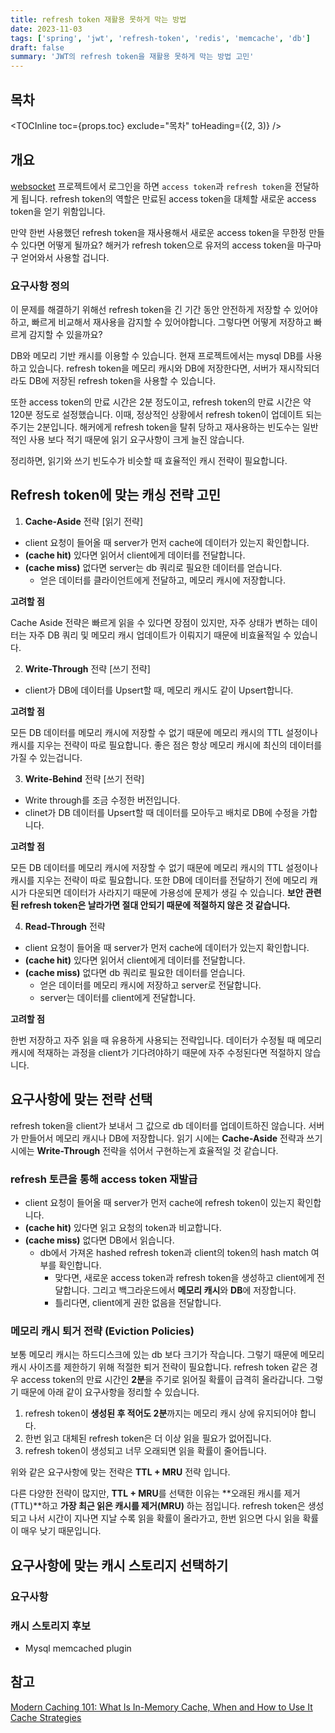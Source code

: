 ```yaml
---
title: refresh token 재활용 못하게 막는 방법
date: 2023-11-03
tags: ['spring', 'jwt', 'refresh-token', 'redis', 'memcache', 'db']
draft: false
summary: 'JWT의 refresh token을 재활용 못하게 막는 방법 고민'
---
```


## 목차

<TOCInline toc={props.toc} exclude="목차" toHeading={(2, 3)} />

## 개요

[websocket](https://github.com/kimjang-toolkit/webSocket) 프로젝트에서 로그인을 하면 `access token`과 `refresh token`을 전달하게 됩니다.
refresh token의 역할은 만료된 access token을 대체할 새로운 access token을 얻기 위함입니다.

만약 한번 사용했던 refresh token을 재사용해서 새로운 access token을 무한정 만들 수 있다면 어떻게 될까요?
해커가 refresh token으로 유저의 access token을 마구마구 얻어와서 사용할 겁니다.

### 요구사항 정의

이 문제를 해결하기 위해선 refresh token을 긴 기간 동안 안전하게 저장할 수 있어야하고, 빠르게 비교해서 재사용을 감지할 수 있어야합니다.
그렇다면 어떻게 저장하고 빠르게 감지할 수 있을까요?

DB와 메모리 기반 캐시를 이용할 수 있습니다. 현재 프로젝트에서는 mysql DB를 사용하고 있습니다.
refresh token을 메모리 캐시와 DB에 저장한다면, 서버가 재시작되더라도 DB에 저장된 refresh token을 사용할 수 있습니다.

또한 access token의 만료 시간은 2분 정도이고, refresh token의 만료 시간은 약 120분 정도로 설정했습니다.
이때, 정상적인 상황에서 refresh token이 업데이트 되는 주기는 2분입니다.
해커에게 refresh token을 탈취 당하고 재사용하는 빈도수는 일반적인 사용 보다 적기 때문에 읽기 요구사항이 크게 늘진 않습니다.

정리하면, 읽기와 쓰기 빈도수가 비슷할 때 효율적인 캐시 전략이 필요합니다.

## Refresh token에 맞는 캐싱 전략 고민

1. **Cache-Aside** 전략 [읽기 전략]

- client 요청이 들어올 때 server가 먼저 cache에 데이터가 있는지 확인합니다.
- **(cache hit)** 있다면 읽어서 client에게 데이터를 전달합니다.
- **(cache miss)** 없다면 server는 db 쿼리로 필요한 데이터를 얻습니다.
    - 얻은 데이터를 클라이언트에게 전달하고, 메모리 캐시에 저장합니다.

**고려할 점**

Cache Aside 전략은 빠르게 읽을 수 있다면 장점이 있지만, 
자주 상태가 변하는 데이터는 자주 DB 쿼리 및 메모리 캐시 업데이트가 이뤄지기 때문에 비효율적일 수 있습니다.

2. **Write-Through** 전략 [쓰기 전략]

- client가 DB에 데이터를 Upsert할 때, 메모리 캐시도 같이 Upsert합니다.

**고려할 점**

모든 DB 데이터를 메모리 캐시에 저장할 수 없기 때문에 메모리 캐시의 TTL 설정이나 캐시를 지우는 전략이 따로 필요합니다.
좋은 점은 항상 메모리 캐시에 최신의 데이터를 가질 수 있는겁니다.

3. **Write-Behind** 전략 [쓰기 전략]

- Write through를 조금 수정한 버전입니다.
- clinet가 DB 데이터를 Upsert할 때 데이터를 모아두고 배치로 DB에 수정을 가합니다.

**고려할 점**

모든 DB 데이터를 메모리 캐시에 저장할 수 없기 때문에 메모리 캐시의 TTL 설정이나 캐시를 지우는 전략이 따로 필요합니다.
또한 DB에 데이터를 전달하기 전에 메모리 캐시가 다운되면 데이터가 사라지기 때문에 가용성에 문제가 생길 수 있습니다.
**보안 관련된 refresh token은 날라가면 절대 안되기 때문에 적절하지 않은 것 같습니다.**

4. **Read-Through** 전략

- client 요청이 들어올 때 server가 먼저 cache에 데이터가 있는지 확인합니다.
- **(cache hit)** 있다면 읽어서 client에게 데이터를 전달합니다.
- **(cache miss)** 없다면 db 쿼리로 필요한 데이터를 얻습니다.
    - 얻은 데이터를 메모리 캐시에 저장하고 server로 전달합니다.
    - server는 데이터를 client에게 전달합니다.

**고려할 점**

한번 저장하고 자주 읽을 때 유용하게 사용되는 전략입니다.
데이터가 수정될 때 메모리 캐시에 적재하는 과정을 client가 기다려야하기 때문에 자주 수정된다면 적절하지 않습니다.

## 요구사항에 맞는 전략 선택

refresh token을 client가 보내서 그 값으로 db 데이터를 업데이트하진 않습니다. 서버가 만들어서 메모리 캐시나 DB에 저장합니다.
읽기 시에는 **Cache-Aside** 전략과 쓰기 시에는 **Write-Through** 전략을 섞어서 구현하는게 효율적일 것 같습니다.

### refresh 토큰을 통해 access token 재발급

- client 요청이 들어올 때 server가 먼저 cache에 refresh token이 있는지 확인합니다.
- **(cache hit)** 있다면 읽고 요청의 token과 비교합니다.
- **(cache miss)** 없다면 DB에서 읽습니다.
    - db에서 가져온 hashed refresh token과 client의 token의 hash match 여부를 확인합니다.
        - 맞다면, 새로운 access token과 refresh token을 생성하고 client에게 전달합니다. 그리고 백그라운드에서 **메모리 캐시**와 **DB**에 저장합니다.
        - 틀리다면, client에게 권한 없음을 전달합니다.

### 메모리 캐시 퇴거 전략 (Eviction Policies)

보통 메모리 캐시는 하드디스크에 있는 db 보다 크기가 작습니다. 그렇기 때문에 메모리 캐시 사이즈를 제한하기 위해 적절한 퇴거 전략이 필요합니다.
refresh token 같은 경우 access token의 만료 시간인 **2분**을 주기로 읽어질 확률이 급격히 올라갑니다.
그렇기 때문에 아래 같이 요구사항을 정리할 수 있습니다.

1. refresh token이 **생성된 후 적어도 2분**까지는 메모리 캐시 상에 유지되어야 합니다.
2. 한번 읽고 대체된 refresh token은 더 이상 읽을 필요가 없어집니다.
3. refresh token이 생성되고 너무 오래되면 읽을 확률이 줄어듭니다.

위와 같은 요구사항에 맞는 전략은 **TTL + MRU** 전략 입니다.

다른 다양한 전략이 많지만, **TTL + MRU**를 선택한 이유는 **오래된 캐시를 제거(TTL)**하고 **가장 최근 읽은 캐시를 제거(MRU)** 하는 점입니다. 
refresh token은 생성되고 나서 시간이 지나면 지날 수록 읽을 확률이 올라가고, 한번 읽으면 다시 읽을 확률이 매우 낮기 때문입니다.

## 요구사항에 맞는 캐시 스토리지 선택하기

### 요구사항



### 캐시 스토리지 후보

- Mysql memcached plugin


## 참고

[Modern Caching 101: What Is In-Memory Cache, When and How to Use It](https://www.gigaspaces.com/blog/in-memory-cache/)
[Cache Strategies](https://medium.com/@mmoshikoo/cache-strategies-996e91c80303)